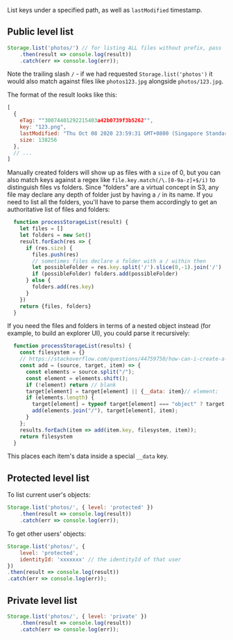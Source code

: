 List keys under a specified path, as well as `lastModified` timestamp.

## Public level list

```javascript
Storage.list('photos/') // for listing ALL files without prefix, pass '' instead
    .then(result => console.log(result))
    .catch(err => console.log(err));
```

Note the trailing slash `/` - if we had requested `Storage.list('photos')` it would also match against files like `photos123.jpg` alongside `photos/123.jpg`.

The format of the result looks like this:

```js
[
  {
    eTag: ""30074401292215403a42b0739f3b5262"",
    key: "123.png",
    lastModified: "Thu Oct 08 2020 23:59:31 GMT+0800 (Singapore Standard Time)",
    size: 138256
  },
  // ...
]
```

Manually created folders will show up as files with a `size` of 0, but you can also match keys against a regex like `file.key.match(/\.[0-9a-z]+$/i)` to distinguish files vs folders. Since "folders" are a virtual concept in S3, any file may declare any depth of folder just by having a `/` in its name. If you need to list all the folders, you'll have to parse them accordingly to get an authoritative list of files and folders:

```js
  function processStorageList(result) {
    let files = []
    let folders = new Set()
    result.forEach(res => {
      if (res.size) {
        files.push(res)
        // sometimes files declare a folder with a / within then
        let possibleFolder = res.key.split('/').slice(0,-1).join('/')
        if (possibleFolder) folders.add(possibleFolder)
      } else {
        folders.add(res.key)
      }
    })
    return {files, folders}
  }
```

If you need the files and folders in terms of a nested object instead (for example, to build an explorer UI), you could parse it recursively:

```js
  function processStorageList(results) {
    const filesystem = {}
    // https://stackoverflow.com/questions/44759750/how-can-i-create-a-nested-object-representation-of-a-folder-structure
    const add = (source, target, item) => {
      const elements = source.split("/");
      const element = elements.shift();
      if (!element) return // blank
      target[element] = target[element] || {__data: item}// element;
      if (elements.length) {
        target[element] = typeof target[element] === "object" ? target[element] : {};
        add(elements.join("/"), target[element], item);
      }
    };
    results.forEach(item => add(item.key, filesystem, item));
    return filesystem
  }
```

This places each item's data inside a special `__data` key.

## Protected level list

To list current user's objects:

```javascript
Storage.list('photos/', { level: 'protected' })
    .then(result => console.log(result))
    .catch(err => console.log(err));
```

To get other users' objects:

```javascript
Storage.list('photos/', { 
    level: 'protected', 
    identityId: 'xxxxxxx' // the identityId of that user
})
.then(result => console.log(result))
.catch(err => console.log(err));
```

## Private level list

```javascript
Storage.list('photos/', { level: 'private' })
    .then(result => console.log(result))
    .catch(err => console.log(err));
```
